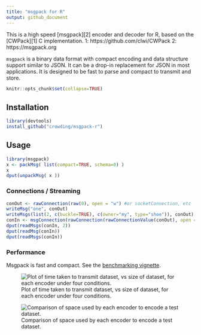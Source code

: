 ```yaml
---
title: "msgpack for R"
output: github_document
---
```


This is a high speed [msgpack][2] encoder and decoder for R, based on the
[CWPack][1] C implementation.
1: https://github.com/clwi/CWPack
2: https://msgpack.org

`msgpack` is a binary data format with compact encoding and data
structure support similar to JSON. It can be a drop-in replacement for
JSON in most applications. It is designed to be fast to parse and
compact to transmit and store.

```R
knitr::opts_chunk$set(collapse=TRUE)
```

## Installation

```R
library(devtools)
install_github("crowding/msgpack-r")
```

## Usage

```R
library(msgpack)
x <- packMsg( list(compact=TRUE, schema=0) )
x
dput(unpackMsg( x ))
```

### Connections / Streaming

```r
conOut <- rawConnection(raw(0), open = "w") #or socketConnection, etc
writeMsg("one", conOut)
writeMsgs(list(2, c(buckle=TRUE), c(owner="my", type="shoe")), conOut)
conIn <- msgConnection(rawConnection(rawConnectionValue(conOut), open = "r"))
dput(readMsgs(conIn, 2))
dput(readMsg(conIn))
dput(readMsgs(conIn))
```

### Performance

Msgpack is fast and compact. See the [benchmarking vignette](vignettes/comparison.html).

![Plot of time taken to transmit dataset, vs size of dataset, for each encoder under four conditions.](gh/space.svg)

![Comparison of space used by each encoder to encode a test dataset.](gh/time.svg)
